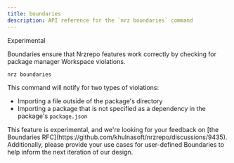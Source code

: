 ```yaml
---
title: boundaries
description: API reference for the `nrz boundaries` command
---
```



<ExperimentalBadge>Experimental</ExperimentalBadge>

Boundaries ensure that Nrzrepo features work correctly by checking for package manager Workspace violations.

```bash title="Terminal"
nrz boundaries
```

This command will notify for two types of violations:

- Importing a file outside of the package's directory
- Importing a package that is not specified as a dependency in the package's `package.json`

<Callout title="Boundaries RFC">
  This feature is experimental, and we're looking for your feedback on [the
  Boundaries RFC](https://github.com/khulnasoft/nrzrepo/discussions/9435).
  Additionally, please provide your use cases for user-defined Boundaries to
  help inform the next iteration of our design.
</Callout>
